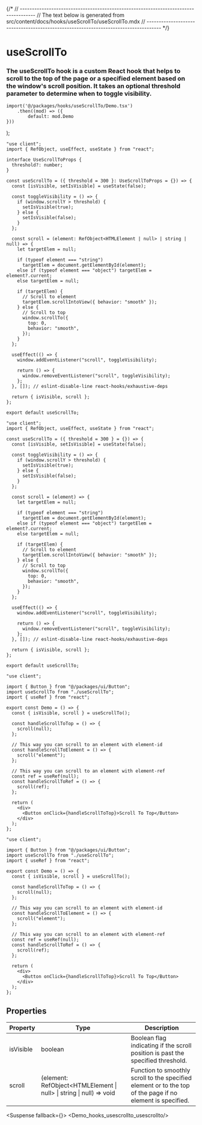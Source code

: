 

{/*
// ------------------------------------------------------------------------------------
//	The text below is generated from src/content/docs/hooks/useScrollTo/useScrollTo.mdx
// ------------------------------------------------------------------------------------
*/}


<Wrapper>

# useScrollTo
### The useScrollTo hook is a custom React hook that helps to scroll to the top of the page or a specified element based on the window's scroll position. It takes an optional threshold parameter to determine when to toggle visibility.





	import('@/packages/hooks/useScrollTo/Demo.tsx')
		.then((mod) => ({
			default: mod.Demo
	}))
);


<CodeBlock>
 

```tsx|useScrollTo
"use client";
import { RefObject, useEffect, useState } from "react";

interface UseScrollToProps {
  threshold?: number;
}

const useScrollTo = ({ threshold = 300 }: UseScrollToProps = {}) => {
  const [isVisible, setIsVisible] = useState(false);

  const toggleVisibility = () => {
    if (window.scrollY > threshold) {
      setIsVisible(true);
    } else {
      setIsVisible(false);
    }
  };

  const scroll = (element: RefObject<HTMLElement | null> | string | null) => {
    let targetElem = null;

    if (typeof element === "string")
      targetElem = document.getElementById(element);
    else if (typeof element === "object") targetElem = element?.current;
    else targetElem = null;

    if (targetElem) {
      // Scroll to element
      targetElem.scrollIntoView({ behavior: "smooth" });
    } else {
      // Scroll to top
      window.scrollTo({
        top: 0,
        behavior: "smooth",
      });
    }
  };

  useEffect(() => {
    window.addEventListener("scroll", toggleVisibility);

    return () => {
      window.removeEventListener("scroll", toggleVisibility);
    };
  }, []); // eslint-disable-line react-hooks/exhaustive-deps

  return { isVisible, scroll };
};

export default useScrollTo;
```

```jsx|useScrollTo
"use client";
import { RefObject, useEffect, useState } from "react";

const useScrollTo = ({ threshold = 300 } = {}) => {
  const [isVisible, setIsVisible] = useState(false);

  const toggleVisibility = () => {
    if (window.scrollY > threshold) {
      setIsVisible(true);
    } else {
      setIsVisible(false);
    }
  };

  const scroll = (element) => {
    let targetElem = null;

    if (typeof element === "string")
      targetElem = document.getElementById(element);
    else if (typeof element === "object") targetElem = element?.current;
    else targetElem = null;

    if (targetElem) {
      // Scroll to element
      targetElem.scrollIntoView({ behavior: "smooth" });
    } else {
      // Scroll to top
      window.scrollTo({
        top: 0,
        behavior: "smooth",
      });
    }
  };

  useEffect(() => {
    window.addEventListener("scroll", toggleVisibility);

    return () => {
      window.removeEventListener("scroll", toggleVisibility);
    };
  }, []); // eslint-disable-line react-hooks/exhaustive-deps

  return { isVisible, scroll };
};

export default useScrollTo;
```

```tsx|Implementation
"use client";

import { Button } from "@/packages/ui/Button";
import useScrollTo from "./useScrollTo";
import { useRef } from "react";

export const Demo = () => {
  const { isVisible, scroll } = useScrollTo();

  const handleScrollToTop = () => {
    scroll(null);
  };

  // This way you can scroll to an element with element-id
  const handleScrollToElement = () => {
    scroll("element");
  };

  // This way you can scroll to an element with element-ref
  const ref = useRef(null);
  const handleScrollToRef = () => {
    scroll(ref);
  };

  return (
    <div>
      <Button onClick={handleScrollToTop}>Scroll To Top</Button>
    </div>
  );
};
```
```jsx|Implementation
"use client";

import { Button } from "@/packages/ui/Button";
import useScrollTo from "./useScrollTo";
import { useRef } from "react";

export const Demo = () => {
  const { isVisible, scroll } = useScrollTo();

  const handleScrollToTop = () => {
    scroll(null);
  };

  // This way you can scroll to an element with element-id
  const handleScrollToElement = () => {
    scroll("element");
  };

  // This way you can scroll to an element with element-ref
  const ref = useRef(null);
  const handleScrollToRef = () => {
    scroll(ref);
  };

  return (
    <div>
      <Button onClick={handleScrollToTop}>Scroll To Top</Button>
    </div>
  );
};
```

</CodeBlock>


## Properties

| Property | Type | Description |
| --- | --- | --- |
| isVisible | boolean | Boolean flag indicating if the scroll position is past the specified threshold. |
| scroll | (element: RefObject\<HTMLElement \| null> \| string \| null) => void | Function to smoothly scroll to the specified element or to the top of the page if no element is specified. |


<Suspense fallback={<Skeleton className="h-60 rounded-lg" />}>
<Display>
    <Demo_hooks_usescrollto_usescrollto/>
</Display>
</Suspense>
</Wrapper>